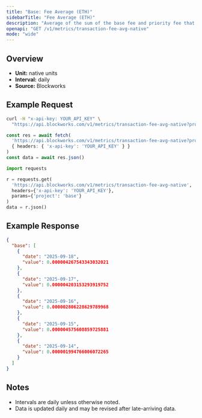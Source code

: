 ```yaml
---
title: "Base: Fee Average (ETH)"
sidebarTitle: "Fee Average (ETH)"
description: "Average of the sum of the base fee and priority fee that day in native chain token"
openapi: "GET /v1/metrics/transaction-fee-avg-native"
mode: "wide"
---
```


## Overview

- **Unit:** native units
- **Interval:** daily
- **Source:** Blockworks

## Example Request

<CodeGroup>

```bash cURL
curl -H "x-api-key: YOUR_API_KEY" \
  "https://api.blockworks.com/v1/metrics/transaction-fee-avg-native?project=base"
```

```typescript TypeScript
const res = await fetch(
  'https://api.blockworks.com/v1/metrics/transaction-fee-avg-native?project=base',
  { headers: { 'x-api-key': 'YOUR_API_KEY' } }
)
const data = await res.json()
```

```python Python
import requests

r = requests.get(
  'https://api.blockworks.com/v1/metrics/transaction-fee-avg-native',
  headers={'x-api-key': 'YOUR_API_KEY'},
  params={'project': 'base'}
)
data = r.json()
```

</CodeGroup>

## Example Response

```json
{
  "base": [
    {
      "date": "2025-09-18",
      "value": 0.000004267543343032021
    },
    {
      "date": "2025-09-17",
      "value": 0.000004203153293919752
    },
    {
      "date": "2025-09-16",
      "value": 0.000002806228629789968
    },
    {
      "date": "2025-09-15",
      "value": 0.000004575608859725881
    },
    {
      "date": "2025-09-14",
      "value": 0.000001994766006072265
    }
  ]
}
```

## Notes
- Intervals are daily unless otherwise noted.
- Data is updated daily and may be revised after late-arriving data.
